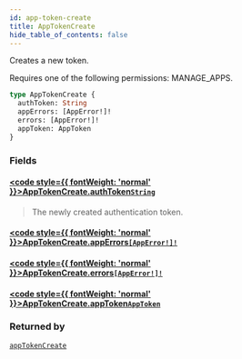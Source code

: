 ```yaml
---
id: app-token-create
title: AppTokenCreate
hide_table_of_contents: false
---
```








Creates a new token. 

Requires one of the following permissions: MANAGE_APPS.

```graphql
type AppTokenCreate {
  authToken: String
  appErrors: [AppError!]!
  errors: [AppError!]!
  appToken: AppToken
}
```


### Fields

#### [<code style={{ fontWeight: 'normal' }}>AppTokenCreate.<b>authToken</b></code>](#)<Bullet />[`String`](../../../developer/api-reference/scalars/string) <Badge class="secondary" text="scalar"/>
> The newly created authentication token.
> 

#### [<code style={{ fontWeight: 'normal' }}>AppTokenCreate.<b>appErrors</b></code>](#)<Bullet />[`[AppError!]!`](../../../developer/api-reference/objects/app-error) <Badge class="secondary" text="non-null"/> <Badge class="secondary" text="object"/>
> 
> 

#### [<code style={{ fontWeight: 'normal' }}>AppTokenCreate.<b>errors</b></code>](#)<Bullet />[`[AppError!]!`](../../../developer/api-reference/objects/app-error) <Badge class="secondary" text="non-null"/> <Badge class="secondary" text="object"/>
> 
> 

#### [<code style={{ fontWeight: 'normal' }}>AppTokenCreate.<b>appToken</b></code>](#)<Bullet />[`AppToken`](../../../developer/api-reference/objects/app-token) <Badge class="secondary" text="object"/>
> 
> 



### Returned by

[`appTokenCreate`](../../../developer/api-reference/mutations/app-token-create)  <Badge class="secondary" text="mutation"/>



